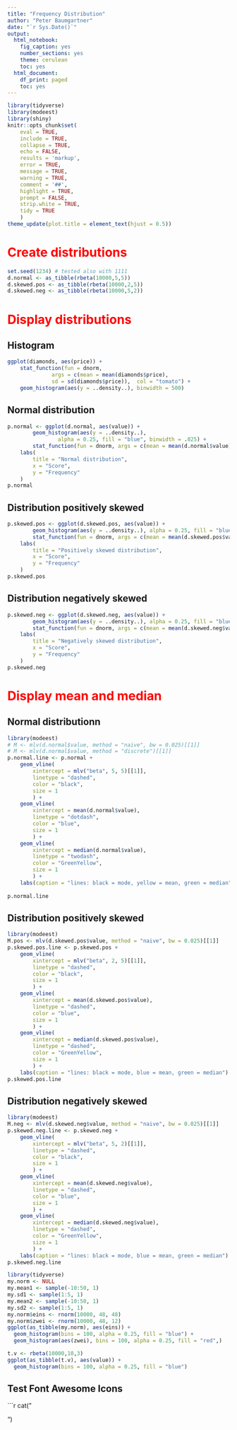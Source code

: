 ```yaml
---
title: "Frequency Distribution"
author: "Peter Baumgartner"
date: "`r Sys.Date()`"
output:
  html_notebook:
    fig_caption: yes
    number_sections: yes
    theme: cerulean
    toc: yes
  html_document:
    df_print: paged
    toc: yes
---
```



```r
library(tidyverse)
library(modeest)
library(shiny)
knitr::opts_chunk$set(
    eval = TRUE,
    include = TRUE,
    collapse = TRUE,
    echo = FALSE,
    results = 'markup',
    error = TRUE,
    message = TRUE,
    warning = TRUE,
    comment = '##',
    highlight = TRUE,
    prompt = FALSE,
    strip.white = TRUE,
    tidy = TRUE
    )
theme_update(plot.title = element_text(hjust = 0.5))
```


# Create distributions

```r
set.seed(1234) # tested also with 1111
d.normal <- as_tibble(rbeta(10000,5,5))
d.skewed.pos <- as_tibble(rbeta(10000,2,5))
d.skewed.neg <- as_tibble(rbeta(10000,5,2))
```

# Display distributions

## Histogram

```r
ggplot(diamonds, aes(price)) +
    stat_function(fun = dnorm, 
              args = c(mean = mean(diamonds$price), 
              sd = sd(diamonds$price)),  col = "tomato") +
    geom_histogram(aes(y = ..density..), binwidth = 500)
```

## Normal distribution

```r
p.normal <- ggplot(d.normal, aes(value)) +
        geom_histogram(aes(y = ..density..),
                alpha = 0.25, fill = "blue", binwidth = .025) +
        stat_function(fun = dnorm, args = c(mean = mean(d.normal$value), sd = sd(d.normal$value)),  col = "tomato") +
    labs(
        title = "Normal distribution",
        x = "Score",
        y = "Frequency"
    )
p.normal
```

## Distribution positively skewed

```r
p.skewed.pos <- ggplot(d.skewed.pos, aes(value)) +
        geom_histogram(aes(y = ..density..), alpha = 0.25, fill = "blue", binwidth = .025) +
        stat_function(fun = dnorm, args = c(mean = mean(d.skewed.pos$value), sd = sd(d.skewed.pos$value)), col = "tomato") +
    labs(
        title = "Positively skewed distribution",
        x = "Score",
        y = "Frequency"
    )
p.skewed.pos
```

## Distribution negatively skewed

```r
p.skewed.neg <- ggplot(d.skewed.neg, aes(value)) +
        geom_histogram(aes(y = ..density..), alpha = 0.25, fill = "blue", binwidth = .025) +
        stat_function(fun = dnorm, args = c(mean = mean(d.skewed.neg$value), sd = sd(d.skewed.neg$value)), col = "tomato") +
    labs(
        title = "Negatively skewed distribution",
        x = "Score",
        y = "Frequency"
    )
p.skewed.neg
```

# Display mean and median

## Normal distributionn

```r
library(modeest)
# M <- mlv(d.normal$value, method = "naive", bw = 0.025)[[1]]
# M <- mlv(d.normal$value, method = "discrete")[[1]]
p.normal.line <- p.normal +
    geom_vline(
        xintercept = mlv("beta", 5, 5)[[1]],
        linetype = "dashed",
        color = "black",
        size = 1
        ) +
    geom_vline(
        xintercept = mean(d.normal$value),
        linetype = "dotdash",
        color = "blue",
        size = 1
        ) +
    geom_vline(
        xintercept = median(d.normal$value),
        linetype = "twodash",
        color = "GreenYellow",
        size = 1
        ) +
    labs(caption = "lines: black = mode, yellow = mean, green = median")
    
p.normal.line

```

## Distribution positively skewed

```r
library(modeest)
M.pos <- mlv(d.skewed.pos$value, method = "naive", bw = 0.025)[[1]]
p.skewed.pos.line <- p.skewed.pos +
    geom_vline(
        xintercept = mlv("beta", 2, 5)[[1]],
        linetype = "dashed",
        color = "black",
        size = 1
        ) +
    geom_vline(
        xintercept = mean(d.skewed.pos$value),
        linetype = "dashed",
        color = "blue",
        size = 1
        ) +
    geom_vline(
        xintercept = median(d.skewed.pos$value),
        linetype = "dashed",
        color = "GreenYellow",
        size = 1
        ) +
    labs(caption = "lines: black = mode, blue = mean, green = median")
p.skewed.pos.line

```

## Distribution negatively skewed

```r
library(modeest)
M.neg <- mlv(d.skewed.neg$value, method = "naive", bw = 0.025)[[1]]
p.skewed.neg.line <- p.skewed.neg +
    geom_vline(
        xintercept = mlv("beta", 5, 2)[[1]],
        linetype = "dashed",
        color = "black",
        size = 1
        ) +
    geom_vline(
        xintercept = mean(d.skewed.neg$value),
        linetype = "dashed",
        color = "blue",
        size = 1
        ) +
    geom_vline(
        xintercept = median(d.skewed.neg$value),
        linetype = "dashed",
        color = "GreenYellow",
        size = 1
        ) +
    labs(caption = "lines: black = mode, blue = mean, green = median")
p.skewed.neg.line

```

```r
library(tidyverse)
my.norm <- NULL
my.mean1 <- sample(-10:50, 1)
my.sd1 <- sample(1:5, 1)
my.mean2 <- sample(-10:50, 1)
my.sd2 <- sample(1:5, 1)
my.norm$eins <- rnorm(10000, 48, 48)
my.norm$zwei <- rnorm(10000, 48, 12)
ggplot(as_tibble(my.norm), aes(eins)) +
  geom_histogram(bins = 100, alpha = 0.25, fill = "blue") +
  geom_histogram(aes(zwei), bins = 100, alpha = 0.25, fill = "red",)
```

```r
t.v <- rbeta(10000,10,3)
ggplot(as_tibble(t.v), aes(value)) +
  geom_histogram(bins = 100, alpha = 0.25, fill = "blue")
```

## Test Font Awesome Icons

```r
cat("
<style>
h1 {
   color: red;
}
</style>
")


<!-- ``` -->

<!-- <i class="fa fa-car fa-lg"></i> -->
<!-- <i class="fa fa-car fa-2x"></i> -->
<!-- <i class="fa fa-car fa-3x"></i> -->
<!-- <i class="fa fa-car fa-4x"></i> -->
<!-- <i class="fa fa-car fa-5x"></i> -->
